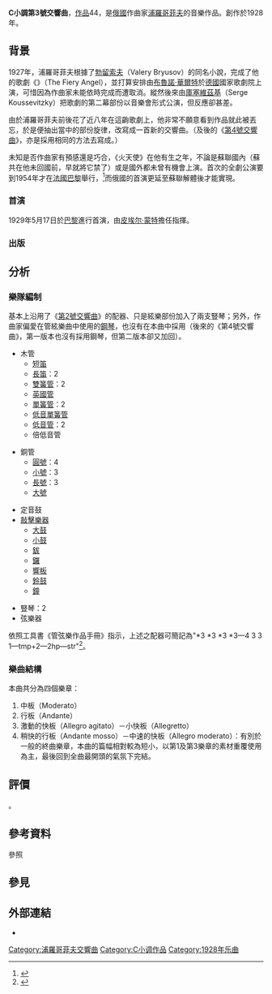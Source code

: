 {{NoteTA
|T=zh-cn:第3号交响曲 (普罗科菲耶夫);zh-tw:第3號交響曲 (普羅高菲夫);zh-hk:第3號交響曲 (浦羅哥菲夫);
|1=zh-cn:普罗科菲耶夫;zh-tw:普羅高菲夫;zh-hk:浦羅哥菲夫;
}}

'''C小調第3號交響曲'''，[[作品號|作品]]44，是[[俄國|俄國]]作曲家[[謝爾蓋·謝爾蓋耶維奇·普羅科菲耶夫|浦羅哥菲夫]]的音樂作品。創作於1928年。

== 背景 ==
1927年，浦羅哥菲夫根據了[[瓦列里·勃留索夫|勃留索夫]]（Valery Bryusov）的同名小說，完成了他的歌劇《{{tsl|en|The Fiery Angel (opera)|火天使}}》（The Fiery Angel），並打算安排由[[布魯諾·華爾特|布魯諾·華爾特]]於[[德國|德國]]國家歌劇院上演，可惜因為作曲家未能依時完成而遭取消。縱然後來由[[謝爾蓋·庫塞維茲基|庫塞維茲基]]（Serge Koussevitzky）把歌劇的第二幕部份以音樂會形式公演，但反應卻甚差。

由於浦羅哥菲夫前後花了近八年在這齣歌劇上，他非常不願意看到作品就此被丟忘，於是便抽出當中的部份旋律，改寫成一首新的交響曲。（及後的《[[第4號交響曲_(浦羅哥菲夫)|第4號交響曲]]》，亦是採用相同的方法去寫成。）

未知是否作曲家有預感還是巧合，《火天使》在他有生之年，不論是蘇聯國內（蘇共在他未回國前，早就將它禁了）或是國外都未曾有機會上演。首次的全劇公演要到1954年才在[[法國|法國]][[巴黎|巴黎]]舉行，<ref>{{cite web |url=http://www.prokofiev.org/catalog/workessential.cfm?WorkID=36 |title=存档副本 |accessdate=2007-01-21 |deadurl=yes |archiveurl=https://web.archive.org/web/20061110212807/http://www.prokofiev.org/catalog/workessential.cfm?WorkID=36 |archivedate=2006-11-10 }} </ref>而俄國的首演更延至蘇聯解體後才能實現。

=== 首演 ===
1929年5月17日於[[巴黎|巴黎]]進行首演，由[[皮埃尔·蒙特|皮埃尔·蒙特]]擔任指揮。

=== 出版 ===
{{expand section}}

== 分析 ==
=== 樂隊編制 ===
基本上沿用了《[[第2號交響曲_(浦羅哥菲夫)|第2號交響曲]]》的配器、只是絃樂部份加入了兩支豎琴；另外，作曲家偏愛在管絃樂曲中使用的[[鋼琴|鋼琴]]，也沒有在本曲中採用（後來的《第4號交響曲》，第一版本也沒有採用鋼琴，但第二版本卻又加回）。

{{multicol}}
* 木管
** [[短笛|短笛]]
** [[長笛|長笛]]：2
** [[雙簧管|雙簧管]]：2
** [[英國管|英國管]]
** [[單簧管|單簧管]]：2
** [[低音單簧管|低音單簧管]]
** [[低音管|低音管]]：2
** 倍低音管
{{multicol-break}}
* 銅管
** [[圓號|圓號]]：4
** [[小號|小號]]：3
** [[長號|長號]]：3
** [[大號|大號]]
{{multicol-break}}
* 定音鼓
* [[敲擊樂器|敲擊樂器]]
** [[大鼓|大鼓]]
** [[小鼓|小鼓]]
** [[鈸|鈸]]
** [[鑼|鑼]]
** [[響板|響板]]
** [[鈴鼓|鈴鼓]]
** [[鐘|鐘]]
{{multicol-break}}
* 豎琴：2
* 弦樂器
{{multicol-end}}

依照工具書《管弦樂作品手冊》指示，上述之配器可簡記為"*3 *3 *3 *3—4 3 3 1—tmp+2—2hp—str"<ref>{{Cite book|title=''ORCHESTRAL MUSIC: A Handbook.''|url=https://archive.org/details/orchestralmusic00dani|last=Daniels|first=David|publisher=Scarecrow Press, Inc.|year=1996|isbn=0-8108-3228-3|location=Lanham|pages=[https://archive.org/details/orchestralmusic00dani/page/n329 317]|edition=3rd ed.}}</ref>。

=== 樂曲結構 ===
本曲共分為四個樂章：
#中板（Moderato）
#行板（Andante）
#激動的快板（Allegro agitato）－小快板（Allegretto）
#稍快的行板（Andante mosso）－中速的快板（Allegro moderato）：有別於一般的終曲樂章，本曲的篇幅相對較為短小，以第1及第3樂章的素材重覆使用為主，最後回到全曲最開頭的氣氛下完結。

== 評價 ==
{{or|直到現在，第3號交響曲在作曲家的七首交響曲中，普及程度都只位處於中下位置。它固不及[[第1號交響曲_(浦羅哥菲夫)|第1]]、[[第5號交響曲_(浦羅哥菲夫)|第5]]般受到重視，但卻未至於[[第2號交響曲_(浦羅哥菲夫)|第2]]或[[第4號交響曲_(浦羅哥菲夫)|第4]]（不論是第一或第二版本）近乎被遺忘的程度}}。

== 參考資料 ==
;參照
{{reflist}}

== 參見 ==
{{portal|古典音樂}}

== 外部連結 ==
* {{IMSLP|work=Symphony No.3, Op.44 (Prokofiev, Sergey)|cname=浦羅哥菲夫第3號交響曲}}

{{浦羅哥菲夫交響曲}}
[[Category:浦羅哥菲夫交響曲|Category:浦羅哥菲夫交響曲]]
[[Category:C小调作品|Category:C小调作品]]
[[Category:1928年乐曲|Category:1928年乐曲]]